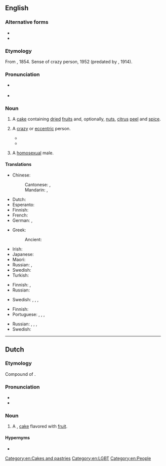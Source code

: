 {{also|fruit-cake|fruit cake}}
==English==
{{wikipedia}}

===Alternative forms===
* {{l|en|fruit-cake}}
* {{l|en|fruit cake}}

===Etymology===
From {{compound|en|fruit|cake}}, 1854. Sense of crazy person, 1952 (predated by {{m|en|nutty as a fruitcake}}, 1914).

===Pronunciation===
* {{a|UK}} {{IPA|en|/ˈfɹuːt.keɪk/}}
* {{audio|en|En-us-fruitcake.ogg|Audio (US)}}

===Noun===
{{en-noun|~}}

# A [[cake]] containing [[dried]] [[fruit]]s and, optionally, [[nut]]s, [[citrus]] [[peel]] and [[spice]].
# {{lb|en|chiefly|US|Canada|Australia|colloquial|derogatory}} A [[crazy]] or [[eccentric]] person.
#* {{quote-book|en|year=1952|author=Mickey Spillane|title=Kiss me Deadl|page=7|passage=Easy, feller, easy. She's a '''fruitcake'''.}}
#* {{quote-book|en|year=1962|year_published=1963|author=Ken Kesey|authorlink=Ken Kesey|title=One Flew Over the Cuckoo's Nest|page=205|pageurl=https://archive.org/details/oneflewovercucko00keserich/page/205/mode/1up|location=New York|publisher=Signet|passage=One of the loafers kept calling down, "Hey you, Blondie, you like '''fruitcake''' kids like that?"}}
# {{lb|en|US|slang|colloquial|derogatory|dated}} A [[homosexual]] male.

====Translations====
{{trans-top|cake}}
* Chinese:
*: Cantonese: {{t|yue|乾果蛋糕|sc=Hani}}, {{t|yue|干果蛋糕|tr=gon1 gwo2 daan6 gou1|sc=Hani}}
*: Mandarin: {{t|cmn|乾果蛋糕|sc=Hani}}, {{t|cmn|干果蛋糕|tr=gānguǒ dàngāo|sc=Hani}}
* Dutch: {{t|nl|fruitcake|m}}
* Esperanto: {{t|eo|fruktokuko}}
* Finnish: {{t+|fi|hedelmäkakku}}
* French: {{t+|fr|cake|m}}
* German: {{t+|de|Früchtebrot|n}}, {{t|de|Früchtekuchen|m}}
{{trans-mid}}
* Greek:
*: Ancient: {{t|grc|παλάθη|f}}
* Irish: {{t|ga|císte torthaí|m}}
* Japanese: {{t|ja|フルーツケーキ|tr=furūtsukēki|sc=Jpan}}
* Maori: {{t|mi|keke huarākau}}
* Russian: {{t+|ru|кекс|m}}, {{t|ru|фрукто́вый пиро́г|m}}
* Swedish: {{t|sv|fruktkaka|c}}
* Turkish: {{t|tr|meyveli kek}}
{{trans-bottom}}

{{trans-top|crazy person}}
* Finnish: {{t+|fi|kaheli}}, {{t+|fi|kahjo}}
* Russian: {{t+|ru|псих|m}}
{{trans-mid}}
* Swedish: {{t+|sv|toka}}, {{t+|sv|tok}}, {{t+|sv|galning}}, {{t+|sv|knäppgök}}
{{trans-bottom}}

{{trans-top|homosexual}}
* Finnish: {{t+|fi|hintti}}
* Portuguese: {{t+|pt|bicha|m|f}}, {{t+|pt|boiola|m}}, {{t+|pt|puto|m}}, {{t+|pt|viado|m}}
{{trans-mid}}
* Russian: {{t+|ru|го́мик|m}} {{qualifier|colloquial}}, {{t+|ru|пе́дик|m}} {{qualifier|offensive}}, {{t+|ru|пидора́с|m}} {{qualifier|offensive}}, {{t+|ru|пи́дор|m}} {{qualifier|offensive}}
* Swedish: {{t+|sv|bög|c}}
{{trans-bottom}}

[[Category:en:Cakes and pastries]]
[[Category:en:LGBT]]
[[Category:en:People]]

----

==Dutch==

===Etymology===
Compound of {{compound|nl|fruit|t1=fruit|cake|t2=cake}}.

===Pronunciation===
* {{IPA|nl|/ˈfrœy̯t.keːk/}}
* {{hyphenation|nl|fruit|cake}}

===Noun===
{{nl-noun|m|-s|fruitcakeje}}

# A {{l|en|fruitcake}}, [[cake]] flavored with [[fruit]].

====Hypernyms====
* {{l|nl|fruittaart}}